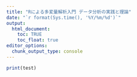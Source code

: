 ```yaml
---
title: "Rによる多変量解析入門 データ分析の実践と理論"
date: "`r format(Sys.time(), '%Y/%m/%d')`"
output:
  html_document:
    toc: TRUE
    toc_float: true
editor_options: 
  chunk_output_type: console
---
```

```r
print(test)
```